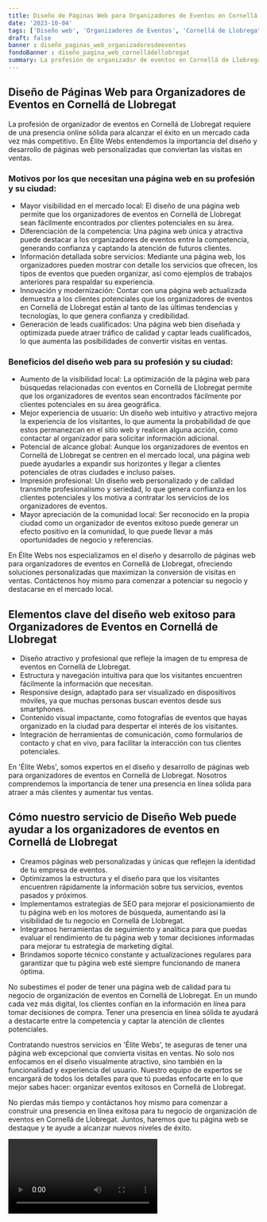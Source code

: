 ```yaml
---
title: Diseño de Páginas Web para Organizadores de Eventos en Cornellá de Llobregat
date: '2023-10-04'
tags: ['Diseño web', 'Organizadores de Eventos', 'Cornellá de Llobregat']
draft: false
banner : diseño_paginas_web_organizadoresdeeventos
fondoBanner : diseño_pagina_web_cornelládellobregat
summary: La profesión de organizador de eventos en Cornellá de Llobregat requiere de una presencia online sólida para alcanzar el éxito en un mercado cada vez más competitivo. En Élite Webs entendemos la importancia del diseño y desarrollo de páginas web personalizadas que conviertan las visitas en ventas. 
---
```


## Diseño de Páginas Web para Organizadores de Eventos en Cornellá de Llobregat

La profesión de organizador de eventos en Cornellá de Llobregat requiere de una presencia online sólida para alcanzar el éxito en un mercado cada vez más competitivo. En Élite Webs entendemos la importancia del diseño y desarrollo de páginas web personalizadas que conviertan las visitas en ventas. 

### Motivos por los que necesitan una página web en su profesión y su ciudad:
- Mayor visibilidad en el mercado local: El diseño de una página web permite que los organizadores de eventos en Cornellá de Llobregat sean fácilmente encontrados por clientes potenciales en su área.
- Diferenciación de la competencia: Una página web única y atractiva puede destacar a los organizadores de eventos entre la competencia, generando confianza y captando la atención de futuros clientes.
- Información detallada sobre servicios: Mediante una página web, los organizadores pueden mostrar con detalle los servicios que ofrecen, los tipos de eventos que pueden organizar, así como ejemplos de trabajos anteriores para respaldar su experiencia.
- Innovación y modernización: Contar con una página web actualizada demuestra a los clientes potenciales que los organizadores de eventos en Cornellá de Llobregat están al tanto de las últimas tendencias y tecnologías, lo que genera confianza y credibilidad.
- Generación de leads cualificados: Una página web bien diseñada y optimizada puede atraer tráfico de calidad y captar leads cualificados, lo que aumenta las posibilidades de convertir visitas en ventas.

### Beneficios del diseño web para su profesión y su ciudad:
- Aumento de la visibilidad local: La optimización de la página web para búsquedas relacionadas con eventos en Cornellá de Llobregat permite que los organizadores de eventos sean encontrados fácilmente por clientes potenciales en su área geográfica.
- Mejor experiencia de usuario: Un diseño web intuitivo y atractivo mejora la experiencia de los visitantes, lo que aumenta la probabilidad de que estos permanezcan en el sitio web y realicen alguna acción, como contactar al organizador para solicitar información adicional.
- Potencial de alcance global: Aunque los organizadores de eventos en Cornellá de Llobregat se centren en el mercado local, una página web puede ayudarles a expandir sus horizontes y llegar a clientes potenciales de otras ciudades e incluso países.
- Impresión profesional: Un diseño web personalizado y de calidad transmite profesionalismo y seriedad, lo que genera confianza en los clientes potenciales y los motiva a contratar los servicios de los organizadores de eventos.
- Mayor apreciación de la comunidad local: Ser reconocido en la propia ciudad como un organizador de eventos exitoso puede generar un efecto positivo en la comunidad, lo que puede llevar a más oportunidades de negocio y referencias.

En Élite Webs nos especializamos en el diseño y desarrollo de páginas web para organizadores de eventos en Cornellá de Llobregat, ofreciendo soluciones personalizadas que maximizan la conversión de visitas en ventas. Contáctenos hoy mismo para comenzar a potenciar su negocio y destacarse en el mercado local.

<GifSeo />

<Cta />

## Elementos clave del diseño web exitoso para Organizadores de Eventos en Cornellá de Llobregat

- Diseño atractivo y profesional que refleje la imagen de tu empresa de eventos en Cornellá de Llobregat.
- Estructura y navegación intuitiva para que los visitantes encuentren fácilmente la información que necesitan.
- Responsive design, adaptado para ser visualizado en dispositivos móviles, ya que muchas personas buscan eventos desde sus smartphones.
- Contenido visual impactante, como fotografías de eventos que hayas organizado en la ciudad para despertar el interés de los visitantes.
- Integración de herramientas de comunicación, como formularios de contacto y chat en vivo, para facilitar la interacción con tus clientes potenciales.

En 'Élite Webs', somos expertos en el diseño y desarrollo de páginas web para organizadores de eventos en Cornellá de Llobregat. Nosotros comprendemos la importancia de tener una presencia en línea sólida para atraer a más clientes y aumentar tus ventas.

## Cómo nuestro servicio de Diseño Web puede ayudar a los organizadores de eventos en Cornellá de Llobregat

- Creamos páginas web personalizadas y únicas que reflejen la identidad de tu empresa de eventos.
- Optimizamos la estructura y el diseño para que los visitantes encuentren rápidamente la información sobre tus servicios, eventos pasados y próximos.
- Implementamos estrategias de SEO para mejorar el posicionamiento de tu página web en los motores de búsqueda, aumentando así la visibilidad de tu negocio en Cornellá de Llobregat.
- Integramos herramientas de seguimiento y analítica para que puedas evaluar el rendimiento de tu página web y tomar decisiones informadas para mejorar tu estrategia de marketing digital.
- Brindamos soporte técnico constante y actualizaciones regulares para garantizar que tu página web esté siempre funcionando de manera óptima.

No subestimes el poder de tener una página web de calidad para tu negocio de organización de eventos en Cornellá de Llobregat. En un mundo cada vez más digital, los clientes confían en la información en línea para tomar decisiones de compra. Tener una presencia en línea sólida te ayudará a destacarte entre la competencia y captar la atención de clientes potenciales.

Contratando nuestros servicios en 'Élite Webs', te aseguras de tener una página web excepcional que convierta visitas en ventas. No solo nos enfocamos en el diseño visualmente atractivo, sino también en la funcionalidad y experiencia del usuario. Nuestro equipo de expertos se encargará de todos los detalles para que tú puedas enfocarte en lo que mejor sabes hacer: organizar eventos exitosos en Cornellá de Llobregat.

No pierdas más tiempo y contáctanos hoy mismo para comenzar a construir una presencia en línea exitosa para tu negocio de organización de eventos en Cornellá de Llobregat. Juntos, haremos que tu página web se destaque y te ayude a alcanzar nuevos niveles de éxito.

<Video />

<CtaBot job='Organizadores de Eventos' city='Cornellá de Llobregat'/>

<Gmaps query='Cornellá de Llobregat+españa+maps' />